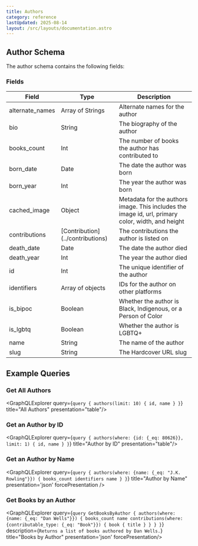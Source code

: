 ```yaml
---
title: Authors
category: reference
lastUpdated: 2025-08-14
layout: /src/layouts/documentation.astro
---
```




## Author Schema

The author schema contains the following fields:

### Fields

<table>
    <thead>
    <tr>
        <th>Field</th>
        <th>Type</th>
        <th>Description</th>
    </tr>
    </thead>
    <tbody>
    <tr>
        <td>alternate_names</td>
        <td>Array of Strings</td>
        <td>Alternate names for the author</td>
    </tr>
    <tr>
        <td>bio</td>
        <td>String</td>
        <td>The biography of the author</td>
    </tr>
    <tr>
        <td>books_count</td>
        <td>Int</td>
        <td>The number of books the author has contributed to</td>
    </tr>
    <tr>
        <td>born_date</td>
        <td>Date</td>
        <td>The date the author was born</td>
    </tr>
    <tr>
        <td>born_year</td>
        <td>Int</td>
        <td>The year the author was born</td>
    </tr>
    <tr>
        <td>cached_image</td>
        <td>Object</td>
        <td>Metadata for the authors image. This includes the image id, url, primary color, width, and height</td>
    </tr>
    <tr>
        <td>contributions</td>
        <td>[Contribution](../contributions)</td>
        <td>The contributions the author is listed on</td>
    </tr>
    <tr>
        <td>death_date</td>
        <td>Date</td>
        <td>The date the author died</td>
    </tr>
    <tr>
        <td>death_year</td>
        <td>Int</td>
        <td>The year the author died</td>
    </tr>
    <tr>
        <td>id</td>
        <td>Int</td>
        <td>The unique identifier of the author</td>
    </tr>
    <tr>
        <td>identifiers</td>
        <td>Array of objects</td>
        <td>IDs for the author on other platforms</td>
    </tr>
    <tr>
        <td>is_bipoc</td>
        <td>Boolean</td>
        <td>Whether the author is Black, Indigenous, or a Person of Color</td>
    </tr>
    <tr>
        <td>is_lgbtq</td>
        <td>Boolean</td>
        <td>Whether the author is LGBTQ+</td>
    </tr>
    <tr>
        <td>name</td>
        <td>String</td>
        <td>The name of the author</td>
    </tr>
    <tr>
        <td>slug</td>
        <td>String</td>
        <td>The Hardcover URL slug</td>
    </tr>
    </tbody>
</table>

## Example Queries

### Get All Authors
<GraphQLExplorer query={`
query {
    authors(limit: 10) {
        id,
        name
    }
}
`}
    title="All Authors"
    presentation="table"/>

### Get an Author by ID

<GraphQLExplorer query={`
query {
    authors(where: {id: {_eq: 80626}}, limit: 1) {
        id,
        name
    }
}
`}
    title="Author by ID"
    presentation="table"/>
    
### Get an Author by Name

<GraphQLExplorer query={`
query {
    authors(where: {name: {_eq: "J.K. Rowling"}}) {
        books_count
        identifiers
        name
    }
}
`} 
    title="Author by Name"
    presentation='json'
    forcePresentation
/>

### Get Books by an Author
<GraphQLExplorer query={`
query GetBooksByAuthor {
    authors(where: {name: {_eq: "Dan Wells"}}) {
        books_count
        name
        contributions(where: {contributable_type: {_eq: "Book"}}) {
            book {
                title
            }
        }
    }
}
`}
    description={`
    Returns a list of books authored by Dan Wells.
    `}
    title="Books by Author"
    presentation='json'
    forcePresentation/>
